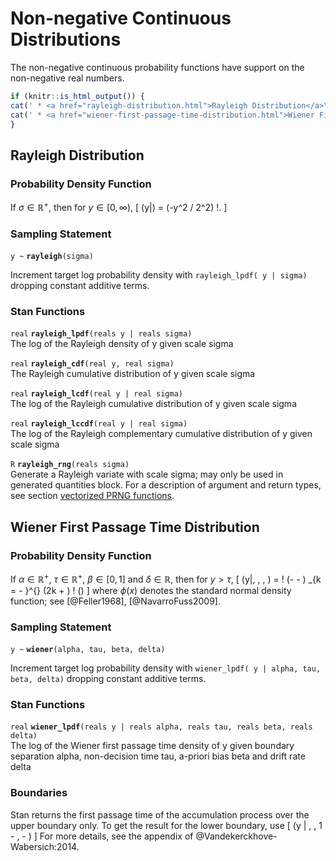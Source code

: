 # Non-negative Continuous Distributions

The non-negative continuous probability functions have support on the
non-negative real numbers.

```r
if (knitr::is_html_output()) {
cat(' * <a href="rayleigh-distribution.html">Rayleigh Distribution</a>\n')
cat(' * <a href="wiener-first-passage-time-distribution.html">Wiener First Passage Time Distribution</a>\n')
}
```

## Rayleigh Distribution

### Probability Density Function

If $\sigma \in \mathbb{R}^+$, then for $y \in [0,\infty)$, \[
\text{Rayleigh}(y|\sigma) = \frac{y}{\sigma^2} \exp(-y^2 / 2\sigma^2)
\!. \]

### Sampling Statement

`y ~ ` **`rayleigh`**`(sigma)`

Increment target log probability density with `rayleigh_lpdf( y | sigma)`
dropping constant additive terms.
\index{{\tt \bfseries rayleigh}!sampling statement|hyperpage}

### Stan Functions

<!-- real; rayleigh_lpdf; (reals y | reals sigma); -->
\index{{\tt \bfseries rayleigh }!{\tt (reals y | reals sigma): real}|hyperpage}

`real` **`rayleigh_lpdf`**`(reals y | reals sigma)`<br>\newline
The log of the Rayleigh density of y given scale sigma

<!-- real; rayleigh_cdf; (real y, real sigma); -->
\index{{\tt \bfseries rayleigh }!{\tt (real y, real sigma): real}|hyperpage}

`real` **`rayleigh_cdf`**`(real y, real sigma)`<br>\newline
The Rayleigh cumulative distribution of y given scale sigma

<!-- real; rayleigh_lcdf; (real y | real sigma); -->
\index{{\tt \bfseries rayleigh }!{\tt (real y | real sigma): real}|hyperpage}

`real` **`rayleigh_lcdf`**`(real y | real sigma)`<br>\newline
The log of the Rayleigh cumulative distribution of y given scale sigma

<!-- real; rayleigh_lccdf; (real y | real sigma); -->
\index{{\tt \bfseries rayleigh }!{\tt (real y | real sigma): real}|hyperpage}

`real` **`rayleigh_lccdf`**`(real y | real sigma)`<br>\newline
The log of the Rayleigh complementary cumulative distribution of y
given scale sigma

<!-- R; rayleigh_rng; (reals sigma); -->
\index{{\tt \bfseries rayleigh }!{\tt (reals sigma): R}|hyperpage}

`R` **`rayleigh_rng`**`(reals sigma)`<br>\newline
Generate a Rayleigh variate with scale sigma; may only be used in
generated quantities block. For a description of argument and return
types, see section [vectorized PRNG functions](#prng-vectorization).

## Wiener First Passage Time Distribution

### Probability Density Function

If $\alpha \in \mathbb{R}^+$, $\tau \in \mathbb{R}^+$, $\beta \in [0,
1]$ and $\delta \in \mathbb{R}$, then for $y > \tau$, \[
\text{Wiener}(y|\alpha, \tau, \beta, \delta) =
\frac{\alpha^3}{(y-\tau)^{3/2}} \exp \! \left(- \delta \alpha \beta -
\frac{\delta^2(y-\tau)}{2}\right) \sum_{k = - \infty}^{\infty} (2k +
\beta) \phi \! \left(\frac{2k \alpha + \beta}{\sqrt{y - \tau}}\right)
\] where $\phi(x)$ denotes the standard normal density function;  see
[@Feller1968], [@NavarroFuss2009].

### Sampling Statement

`y ~ ` **`wiener`**`(alpha, tau, beta, delta)`

Increment target log probability density with `wiener_lpdf( y | alpha, tau, beta, delta)`
dropping constant additive terms.
\index{{\tt \bfseries wiener}!sampling statement|hyperpage}

### Stan Functions

<!-- real; wiener_lpdf; (reals y | reals alpha, reals tau, reals beta, reals delta); -->
\index{{\tt \bfseries wiener }!{\tt (reals y | reals alpha, reals tau, reals beta, reals delta): real}|hyperpage}

`real` **`wiener_lpdf`**`(reals y | reals alpha, reals tau, reals beta, reals delta)`<br>\newline
The log of the Wiener first passage time density of y given boundary
separation alpha, non-decision time tau, a-priori bias beta and drift
rate delta

### Boundaries

Stan returns the first passage time of the accumulation process over
the upper boundary only. To get the result for the lower boundary, use
\[ \text{wiener}(y | \alpha, \tau, 1 - \beta, - \delta) \] For more
details, see the appendix of @Vandekerckhove-Wabersich:2014.

